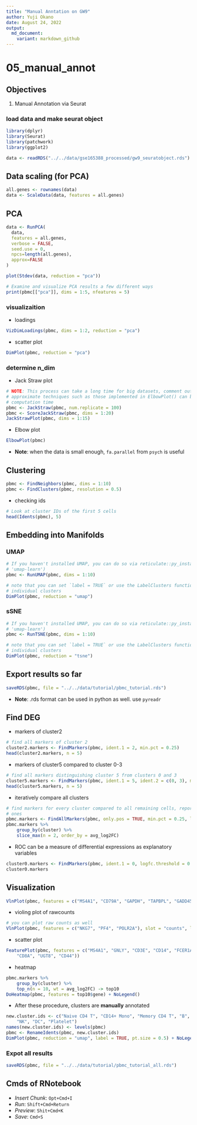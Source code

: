 ```yaml
---
title: "Manual Anntation on GW9"
author: Yuji Okano
date: August 24, 2022
output:
  md_document:
    variant: markdown_github
---
```


# 05_manual_annot

## Objectives

1.  Manual Annotation via Seurat

### load data and make seurat object

```r
library(dplyr)
library(Seurat)
library(patchwork)
library(ggplot2)

data <- readRDS("../../data/gse165388_processed/gw9_seuratobject.rds")
```

## Data scaling (for PCA)
```r
all.genes <- rownames(data)
data <- ScaleData(data, features = all.genes)
```

## PCA
```r
data <- RunPCA(
  data,
  features = all.genes,
  verbose = FALSE,
  seed.use = 0,
  npcs=length(all.genes),
  approx=FALSE
)
```


```r
plot(Stdev(data, reduction = "pca"))
```


```r
# Examine and visualize PCA results a few different ways
print(pbmc[["pca"]], dims = 1:5, nfeatures = 5)
```

### visualizaition
- loadings
```r
VizDimLoadings(pbmc, dims = 1:2, reduction = "pca")
```

- scatter plot
```r
DimPlot(pbmc, reduction = "pca")
```


### determine n_dim
- Jack Straw plot
```r
# NOTE: This process can take a long time for big datasets, comment out for expediency. More
# approximate techniques such as those implemented in ElbowPlot() can be used to reduce
# computation time
pbmc <- JackStraw(pbmc, num.replicate = 100)
pbmc <- ScoreJackStraw(pbmc, dims = 1:20)
JackStrawPlot(pbmc, dims = 1:15)
```

- Elbow plot
```r
ElbowPlot(pbmc)
```

- **Note**: when the data is small enough, `fa.parallel` from `psych` is useful

## Clustering
```r
pbmc <- FindNeighbors(pbmc, dims = 1:10)
pbmc <- FindClusters(pbmc, resolution = 0.5)
```

- checking ids
```r
# Look at cluster IDs of the first 5 cells
head(Idents(pbmc), 5)
```

## Embedding into Manifolds
### UMAP
```r
# If you haven't installed UMAP, you can do so via reticulate::py_install(packages =
# 'umap-learn')
pbmc <- RunUMAP(pbmc, dims = 1:10)

# note that you can set `label = TRUE` or use the LabelClusters function to help label
# individual clusters
DimPlot(pbmc, reduction = "umap")
```

### sSNE
```r
# If you haven't installed UMAP, you can do so via reticulate::py_install(packages =
# 'umap-learn')
pbmc <- RunTSNE(pbmc, dims = 1:10)

# note that you can set `label = TRUE` or use the LabelClusters function to help label
# individual clusters
DimPlot(pbmc, reduction = "tsne")
```

## Export results so far

```r
saveRDS(pbmc, file = "../../data/tutorial/pbmc_tutorial.rds")
```

-   **Note**: .rds format can be used in python as well. use `pyreadr`

## Find DEG
- markers of cluster2

```r
# find all markers of cluster 2
cluster2.markers <- FindMarkers(pbmc, ident.1 = 2, min.pct = 0.25)
head(cluster2.markers, n = 5)
```

- markers of cluster5 compared to cluster 0-3

```r
# find all markers distinguishing cluster 5 from clusters 0 and 3
cluster5.markers <- FindMarkers(pbmc, ident.1 = 5, ident.2 = c(0, 3), min.pct = 0.25)
head(cluster5.markers, n = 5)
```

- iteratively compare all clusters

```r
# find markers for every cluster compared to all remaining cells, report only the positive
# ones
pbmc.markers <- FindAllMarkers(pbmc, only.pos = TRUE, min.pct = 0.25, logfc.threshold = 0.25)
pbmc.markers %>%
    group_by(cluster) %>%
    slice_max(n = 2, order_by = avg_log2FC)
```

- ROC can be a measure of differential expressions as explanatory variables

```r
cluster0.markers <- FindMarkers(pbmc, ident.1 = 0, logfc.threshold = 0.25, test.use = "roc", only.pos = TRUE)
cluster0.markers
```

## Visualization

```r
VlnPlot(pbmc, features = c("MS4A1", "CD79A", "GAPDH", "TAPBPL", "GADD45G", "POLR1A"))
```

- violing plot of rawcounts

```r
# you can plot raw counts as well
VlnPlot(pbmc, features = c("NKG7", "PF4", "POLR2A"), slot = "counts", log = TRUE)
```

- scatter plot

```r
FeaturePlot(pbmc, features = c("MS4A1", "GNLY", "CD3E", "CD14", "FCER1A", "PPBP",
    "CD8A", "UGT8", "CD44"))
```

- heatmap

```r
pbmc.markers %>%
    group_by(cluster) %>%
    top_n(n = 10, wt = avg_log2FC) -> top10
DoHeatmap(pbmc, features = top10$gene) + NoLegend()
```

- After these procedure, clusters are **manually** annotated

```r
new.cluster.ids <- c("Naive CD4 T", "CD14+ Mono", "Memory CD4 T", "B", "CD8 T", "FCGR3A+ Mono",
    "NK", "DC", "Platelet")
names(new.cluster.ids) <- levels(pbmc)
pbmc <- RenameIdents(pbmc, new.cluster.ids)
DimPlot(pbmc, reduction = "umap", label = TRUE, pt.size = 0.5) + NoLegend()
```

### Expot all results

```r
saveRDS(pbmc, file = "../../data/tutorial/pbmc_tutorial_all.rds")
```

## Cmds of RNotebook

-   *Insert Chunk*: `Opt+Cmd+I`
-   *Run*: `Shift+Cmd+Return`
-   *Preview*: `Shit+Cmd+K`
-   *Save*: `Cmd+S`
